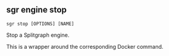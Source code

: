 
## sgr engine stop

```sgr stop [OPTIONS] [NAME]```

Stop a Splitgraph engine.

This is a wrapper around the corresponding Docker command.
